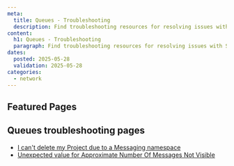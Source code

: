 ```yaml
---
meta:
  title: Queues - Troubleshooting
  description: Find troubleshooting resources for resolving issues with Scaleway Queues.
content:
  h1: Queues - Troubleshooting
  paragraph: Find troubleshooting resources for resolving issues with Scaleway Queues.
dates:
  posted: 2025-05-28
  validation: 2025-05-28
categories:
  - network
---
```


<ProductHeader
  productName="Queues troubleshooting"
  productLogo="sqs"
  description="Learn how to fix the most common issues with Scaleway Queues."
/>

## Featured Pages

<Grid>
    <DefaultCard
      title="Queues FAQ"
      description="Answers to common questions"
      url="/queues/faq/"
      label="See more"
    />
    <DefaultCard
      title="Queues Overview"
      description="Understand Queues basics"
      url="/queues/reference-content/queues-overview/"
      label="See more"
    />
    <DefaultCard
      title="Supported actions in Queues"
      description="Discover supported actions"
      url="/queues/reference-content/queues-support/"
      label="See more"
    />
</Grid>
<Grid>
    <DefaultCard
      title="Connect to AWS CLI"
      description="Connect Queues to the AWS-CLI"
      url="/queues/api-cli/connect-aws-cli/"
      label="See more"
    />
    <DefaultCard
      title="Use with AWS CLI"
      description="Use Queues with the AWS-CLI"
      url="/queues/api-cli/queues-aws-cli//"
      label="See more"
    />
    <DefaultCard
      title="Use Python, Go & Node"
      description="Use SDKs with Queues"
      url="/queues/api-cli/python-node-queues/"
      label="See more"
    />
</Grid>

## Queues troubleshooting pages

- [I can't delete my Project due to a Messaging namespace](/queues/troubleshooting/cant-delete-namespace/)
- [Unexpected value for Approximate Number Of Messages Not Visible](/queues/troubleshooting/approximate-messages-unexpected/)

